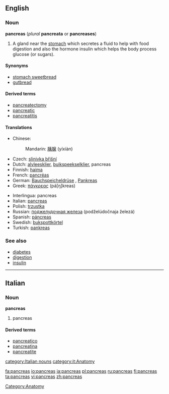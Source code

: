 {{see|pancréas}}
==English==

===Noun===
'''pancreas''' (''plural'' '''pancreata''' or '''pancreases''')

# A gland near the [[stomach]] which secretes a fluid to help with food digestion and also the hormone insulin which helps the body process glucose (or sugars).

====Synonyms====
*[[stomach sweetbread]]
*[[gutbread]]

====Derived terms====
*[[pancreatectomy]]
*[[pancreatic]]
*[[pancreatitis]]

====Translations====
{{top}}
*Chinese:
*:Mandarin: [[胰腺]] (yíxiàn)
*Czech: [[slinivka břišní]] {{f}}
*Dutch: [[alvleesklier]], [[buikspeekselklier]], pancreas 
*Finnish: [[haima]]
*French: [[pancréas]] {{m}}
*German: [[Bauchspeicheldrüse]] {{f}}, [[Pankreas]] {{n}}
*Greek: [[πάγκρεας]] (pá[ŋ]kreas) {{n}}
{{mid}}
*Interlingua: pancreas
*Italian: [[pancreas#Italian|pancreas]] {{m}}
*Polish: [[trzustka]] {{f}}
*Russian: [[поджелудочная железа]] (podželúdočnaja železá) {{f}}
*Spanish: [[páncreas]] {{m}}
*Swedish: [[bukspottkörtel]] {{c}}
*Turkish: [[pankreas]]
{{bottom}}

===See also===
*[[diabetes]]
*[[digestion]]
*[[insulin]]

[[Category:Anatomy]]

----

==Italian==

===Noun===
'''pancreas''' {{m}} {{inv}}

# pancreas

====Derived terms====
*[[pancreatico]]
*[[pancreatina]]
*[[pancreatite]]

[[category:Italian nouns]]
[[category:it:Anatomy]]

[[fa:pancreas]]
[[io:pancreas]]
[[ja:pancreas]]
[[pl:pancreas]]
[[ru:pancreas]]
[[fi:pancreas]]
[[ta:pancreas]]
[[vi:pancreas]]
[[zh:pancreas]]